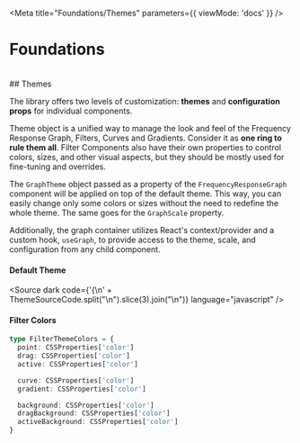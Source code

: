 

<Meta title="Foundations/Themes" parameters={{ viewMode: 'docs' }} />

# Foundations
<br/>
## Themes

The library offers two levels of customization: **themes** and **configuration props** for individual components.

Theme object is a unified way to manage the look and feel of the Frequency Response Graph, Filters, Curves and Gradients. Consider it as **one ring to rule them all**. Filter Components also have their own properties to control colors, sizes, and other visual aspects, but they should be mostly used for fine-tuning and overrides.

The `GraphTheme` object passed as a property of the `FrequencyResponseGraph` component will be applied on top of the default theme. This way, you can easily change only some colors or sizes without the need to redefine the whole theme. The same goes for the `GraphScale` property.

Additionally, the graph container utilizes React's context/provider and a custom hook, `useGraph`, to provide access to the theme, scale, and configuration from any child component.
<br/>
#### Default Theme

<Source dark code={'{\n' + ThemeSourceCode.split("\n").slice(3).join("\n")} language="javascript" />

#### Filter Colors

```ts
type FilterThemeColors = {
  point: CSSProperties['color']
  drag: CSSProperties['color']
  active: CSSProperties['color']

  curve: CSSProperties['color']
  gradient: CSSProperties['color']

  background: CSSProperties['color']
  dragBackground: CSSProperties['color']
  activeBackground: CSSProperties['color']
}
```
